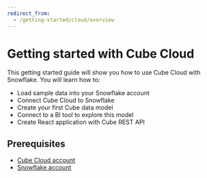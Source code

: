 ```yaml
---
redirect_from:
  - /getting-started/cloud/overview
---
```


# Getting started with Cube Cloud

This getting started guide will show you how to use Cube Cloud with Snowflake.
You will learn how to:

- Load sample data into your Snowflake account
- Connect Cube Cloud to Snowflake
- Create your first Cube data model
- Connect to a BI tool to explore this model
- Create React application with Cube REST API

## Prerequisites

- [Cube Cloud account](https://cubecloud.dev/auth/signup)
- [Snowflake account](https://signup.snowflake.com/)

